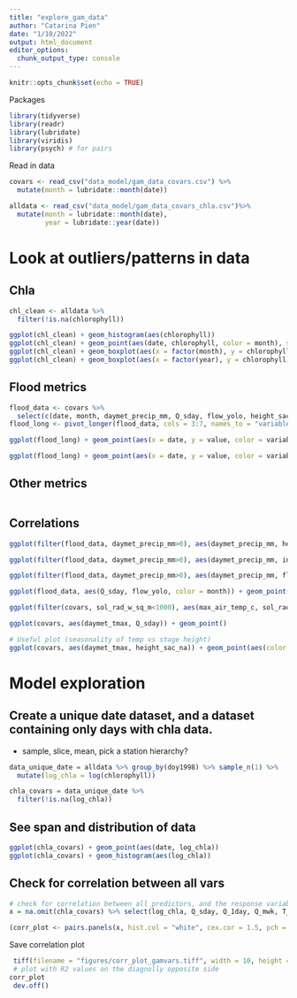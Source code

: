 ```yaml
---
title: "explore_gam_data"
author: "Catarina Pien"
date: "1/10/2022"
output: html_document
editor_options: 
  chunk_output_type: console
---
```


```r
knitr::opts_chunk$set(echo = TRUE)
```

Packages
```r
library(tidyverse)
library(readr)
library(lubridate)
library(viridis)
library(psych) # for pairs
```


Read in data
```r
covars <- read_csv("data_model/gam_data_covars.csv") %>%
  mutate(month = lubridate::month(date)) 

alldata <- read_csv("data_model/gam_data_covars_chla.csv")%>%
  mutate(month = lubridate::month(date),
         year = lubridate::year(date)) 
```


# Look at outliers/patterns in data

## Chla
```r
chl_clean <- alldata %>%
  filter(!is.na(chlorophyll))

ggplot(chl_clean) + geom_histogram(aes(chlorophyll))
ggplot(chl_clean) + geom_point(aes(date, chlorophyll, color = month), size = 3) + scale_color_viridis()
ggplot(chl_clean) + geom_boxplot(aes(x = factor(month), y = chlorophyll))
ggplot(chl_clean) + geom_boxplot(aes(x = factor(year), y = chlorophyll)) + theme(axis.text.x = element_text(angle = 90))
```

## Flood metrics
```r
flood_data <- covars %>%
  select(c(date, month, daymet_precip_mm, Q_sday, flow_yolo, height_sac_na, inund_days))
flood_long <- pivot_longer(flood_data, cols = 3:7, names_to = "variable", values_to = "value")

ggplot(flood_long) + geom_point(aes(x = date, y = value, color = variable), alpha = 0.5)

ggplot(flood_long) + geom_point(aes(x = date, y = value, color = variable), alpha = 0.5) + facet_wrap(variable~., scales = "free_y")
```

## Other metrics
```r

```


## Correlations
```r
ggplot(filter(flood_data, daymet_precip_mm>0), aes(daymet_precip_mm, height_sac_na)) + geom_point()

ggplot(filter(flood_data, daymet_precip_mm>0), aes(daymet_precip_mm, inund_days, color = month)) + geom_point() + scale_color_viridis()

ggplot(filter(flood_data, daymet_precip_mm>0), aes(daymet_precip_mm, flow_yolo)) + geom_point()

ggplot(flood_data, aes(Q_sday, flow_yolo, color = month)) + geom_point() + scale_color_viridis()

ggplot(filter(covars, sol_rad_w_sq_m<1000), aes(max_air_temp_c, sol_rad_w_sq_m)) + geom_point()

ggplot(covars, aes(daymet_tmax, Q_sday)) + geom_point()

# Useful plot (seasonality of temp vs stage height)
ggplot(covars, aes(daymet_tmax, height_sac_na)) + geom_point(aes(color = month)) + scale_color_viridis()
```

# Model exploration 

## Create a unique date dataset, and a dataset containing only days with chla data.
* sample, slice, mean, pick a station hierarchy?
```r
data_unique_date = alldata %>% group_by(doy1998) %>% sample_n(1) %>%
  mutate(log_chla = log(chlorophyll))

chla_covars = data_unique_date %>%
  filter(!is.na(log_chla))
```

## See span and distribution of data
```r
ggplot(chla_covars) + geom_point(aes(date, log_chla))
ggplot(chla_covars) + geom_histogram(aes(log_chla))
```

## Check for correlation between all vars
```r
# check for correlation between all predictors, and the response variable
x = na.omit(chla_covars) %>% select(log_chla, Q_sday, Q_1day, Q_mwk, T_mwk, Srad_mwk, inund_days, doy1998)

(corr_plot <- pairs.panels(x, hist.col = "white", cex.cor = 1.5, pch = 21, stars = TRUE))
```

Save correlation plot
```r
 tiff(filename = "figures/corr_plot_gamvars.tiff", width = 10, height = 8, units = "in", res = 300)
 # plot with R2 values on the diagnolly opposite side
corr_plot
 dev.off()
```

